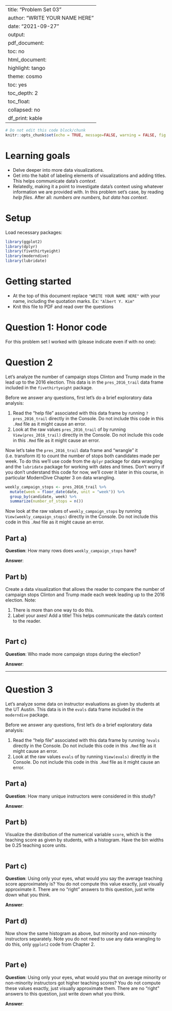 
---
title: "Problem Set 03"
author: "WRITE YOUR NAME HERE"
date: "2021-09-27"
output:
  pdf_document:
    toc: no
  html_document:
    highlight: tango
    theme: cosmo
    toc: yes
    toc_depth: 2
    toc_float:
      collapsed: no
    df_print: kable
---

```r
# Do not edit this code block/chunk
knitr::opts_chunk$set(echo = TRUE, message=FALSE, warning = FALSE, fig.width = 16/2, fig.height = 9/2)
```

# Learning goals

* Delve deeper into more data visualizations.
* Get into the habit of labeling elements of visualizations and adding titles. This helps communicate data's *context*.
* Relatedly, making it a point to investigate data's context using whatever information we are provided with. In this problem set's case, by reading *help files*. After all: *numbers are numbers, but data has context*.

# Setup

Load necessary packages:

```r
library(ggplot2)
library(dplyr)
library(fivethirtyeight)
library(moderndive)
library(lubridate)
```



# Getting started

* At the top of this document replace `"WRITE YOUR NAME HERE"` with your name, including the quotation marks. Ex: `"Albert Y. Kim"`
* Knit this file to PDF and read over the questions



# Question 1: Honor code

For this problem set I worked with (please indicate even if with no one):



# Question 2

Let's analyze the number of campaign stops Clinton and Trump made in the lead up to the 2016 election. This data is in the `pres_2016_trail` data frame included in the `fivethirtyeight` package. 

Before we answer any questions, first let's do a brief exploratory data analysis:

1. Read the "help file" associated with this data frame by running `?pres_2016_trail` directly in the Console. Do not include this code in this `.Rmd` file as it might cause an error. 
1. Look at the raw values `pres_2016_trail` of by running `View(pres_2016_trail)` directly in the Console. Do not include this code in this `.Rmd` file as it might cause an error. 

Now let's take the `pres_2016_trail` data frame and "wrangle" it (i.e. transform it) to count the number of stops both candidates made per week. To do this we'll use code from the `dplyr` package for data wrangling and the `lubridate` package for working with dates and times. Don't worry if you don't understand this code for now, we'll cover it later in this course, in particular ModernDive Chapter 3 on data wrangling. 

```r
weekly_campaign_stops <- pres_2016_trail %>% 
  mutate(week = floor_date(date, unit = "week")) %>% 
  group_by(candidate, week) %>% 
  summarize(number_of_stops = n())
```

Now look at the raw values of `weekly_campaign_stops` by running `View(weekly_campaign_stops)` directly in the Console. Do not include this code in this `.Rmd` file as it might cause an error. 

## Part a)

**Question**: How many rows does `weekly_campaign_stops` have?

**Answer**: 

## Part b)

Create a data visualization that allows the reader to compare the number of campaign stops Clinton and Trump made each week leading up to the 2016 election. Note:

1. There is more than one way to do this.
1. Label your axes! Add a title! This helps communicate the data's context to the reader.

```r

```


## Part c)

**Question**: Who made more campaign stops during the election?

**Answer**:



***
  


# Question 3

Let's analyze some data on instructor evaluations as given by students at the UT Austin. This data is in the `evals` data frame included in the `moderndive` package. 

Before we answer any questions, first let's do a brief exploratory data analysis:

1. Read the "help file" associated with this data frame by running `?evals` directly in the Console. Do not include this code in this `.Rmd` file as it might cause an error. 
1. Look at the raw values `evals` of by running `View(evals)` directly in the Console. Do not include this code in this `.Rmd` file as it might cause an error. 


## Part a)

**Question**: How many unique instructors were considered in this study?

**Answer**: 


## Part b)

Visualize the distribution of the numerical variable `score`, which is the teaching score as given by students, with a histogram. Have the bin widths be 0.25 teaching score units.

```r

```


## Part c)

**Question**: Using only your eyes, what would you say the average teaching score approximately is? You do not compute this value exactly, just visually approximate it. There are no "right" answers to this question, just write down what you think. 

**Answer**:  


## Part d)

Now show the same histogram as above, but minority and non-minority instructors separately. Note you do not need to use any data wrangling to do this, only `ggplot2` code from Chapter 2.

```r

```



## Part e)

**Question**: Using only your eyes, what would you that on average minority or non-minority instructors got higher teaching scores? You do not compute these values exactly, just visually approximate them. There are no "right" answers to this question, just write down what you think. 

**Answer**: 
